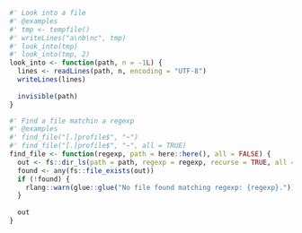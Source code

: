 ```r
#' Look into a file
#' @examples
#' tmp <- tempfile()
#' writeLines("a\nb\nc", tmp)
#' look_into(tmp)
#' look_into(tmp, 2)
look_into <- function(path, n = -1L) {
  lines <- readLines(path, n, encoding = "UTF-8")
  writeLines(lines)
  
  invisible(path)
}

#' Find a file matchin a regexp
#' @examples
#' find_file("[.]profile$", "~")
#' find_file("[.]profile$", "~", all = TRUE)
find_file <- function(regexp, path = here::here(), all = FALSE) {
  out <- fs::dir_ls(path = path, regexp = regexp, recurse = TRUE, all = all)
  found <- any(fs::file_exists(out))
  if (!found) {
    rlang::warn(glue::glue("No file found matching regexp: {regexp}."))
  }
  
  out
}
```
